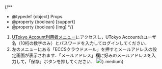 
{/**
  * @typedef {object} Props
  * @property {boolean} [support]
  * @property {boolean} [img]
  */}

1. [UTokyo Account利用者メニュー](https://utacm.adm.u-tokyo.ac.jp/webmtn/LoginServlet)にアクセスし，UTokyo Accountのユーザ名（10桁の数字のみ）とパスワードを入力してログインしてください．
1. 左のメニューにある「ECCSクラウドメール」を押すとメールアドレスの設定画面が表示されます．「メールアドレス」欄に好みのメールアドレスを入力して，「保存」ボタンを押してください．
    <If cond={props.img}>
      ![](./change-localpart.png){:.medium}
    </If>

<Support lang="ja" show={props.support} />
